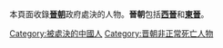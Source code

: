 本頁面收錄'''[[晉朝|晉朝]]'''政府處決的人物。'''晉朝'''包括'''[[西晉|西晉]]'''和'''[[東晉|東晉]]'''。

[[Category:被處決的中國人|Category:被處決的中國人]]
[[Category:晋朝非正常死亡人物|Category:晋朝非正常死亡人物]]